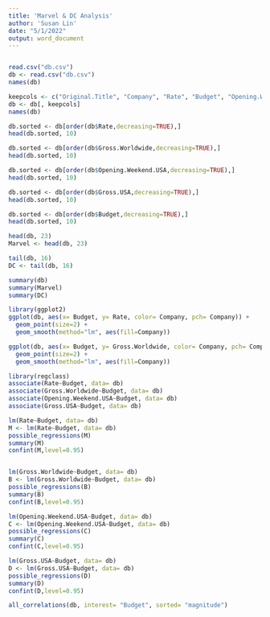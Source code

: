 ---
title: 'Marvel & DC Analysis'
author: 'Susan Lin'
date: "5/1/2022"
output: word_document
---

```{r}

```


```{r}
read.csv("db.csv")
db <- read.csv("db.csv")
names(db)

keepcols <- c("Original.Title", "Company", "Rate", "Budget", "Opening.Weekend.USA","Gross.USA", "Gross.Worldwide")
db <- db[, keepcols]
names(db)

db.sorted <- db[order(db$Rate,decreasing=TRUE),]
head(db.sorted, 10)

db.sorted <- db[order(db$Gross.Worldwide,decreasing=TRUE),]
head(db.sorted, 10)

db.sorted <- db[order(db$Opening.Weekend.USA,decreasing=TRUE),]
head(db.sorted, 10)

db.sorted <- db[order(db$Gross.USA,decreasing=TRUE),]
head(db.sorted, 10)

db.sorted <- db[order(db$Budget,decreasing=TRUE),]
head(db.sorted, 10)

head(db, 23)
Marvel <- head(db, 23)

tail(db, 16)
DC <- tail(db, 16)

summary(db)
summary(Marvel)
summary(DC)

library(ggplot2)
ggplot(db, aes(x= Budget, y= Rate, color= Company, pch= Company)) +
  geom_point(size=2) +
  geom_smooth(method="lm", aes(fill=Company))

ggplot(db, aes(x= Budget, y= Gross.Worldwide, color= Company, pch= Company)) +
  geom_point(size=2) + 
  geom_smooth(method="lm", aes(fill=Company))
```



```{r}
library(regclass)
associate(Rate~Budget, data= db)
associate(Gross.Worldwide~Budget, data= db)
associate(Opening.Weekend.USA~Budget, data= db)
associate(Gross.USA~Budget, data= db)

lm(Rate~Budget, data= db)
M <- lm(Rate~Budget, data= db)
possible_regressions(M)
summary(M)
confint(M,level=0.95)


lm(Gross.Worldwide~Budget, data= db)
B <- lm(Gross.Worldwide~Budget, data= db)
possible_regressions(B)
summary(B)
confint(B,level=0.95)

lm(Opening.Weekend.USA~Budget, data= db)
C <- lm(Opening.Weekend.USA~Budget, data= db)
possible_regressions(C)
summary(C)
confint(C,level=0.95)

lm(Gross.USA~Budget, data= db)
D <- lm(Gross.USA~Budget, data= db)
possible_regressions(D)
summary(D)
confint(D,level=0.95)

all_correlations(db, interest= "Budget", sorted= "magnitude")
```



